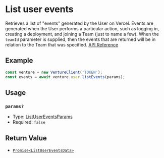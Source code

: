 # List user events

Retrieves a list of "events" generated by the User on Vercel. Events are generated when the User performs a particular action, such as logging in, creating a deployment, and joining a Team (just to name a few). When the `teamId` parameter is supplied, then the events that are returned will be in relation to the Team that was specified.
[API Reference](https://vercel.com/docs/rest-api/endpoints#list-user-events)

## Example

```js
const venture = new VentureClient('TOKEN');
const events = await venture.user.listEvents(params);
```

## Usage

### `params?`

- Type: [ListUserEventsParams](/docs/types/user/ListUserEventsParams)
- Required: `false`

## Return Value

- [`Promise<ListUserEventsData>`](/docs/types/user/ListUserEventsData)
